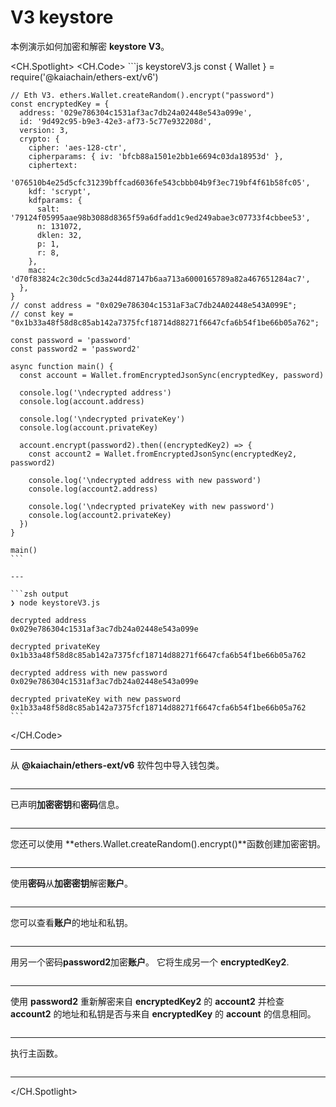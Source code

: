 # V3 keystore

本例演示如何加密和解密 **keystore V3**。

<CH.Spotlight>
  <CH.Code>
    ```js keystoreV3.js
    const { Wallet } = require('@kaiachain/ethers-ext/v6')

    // Eth V3. ethers.Wallet.createRandom().encrypt("password")
    const encryptedKey = {
      address: '029e786304c1531af3ac7db24a02448e543a099e',
      id: '9d492c95-b9e3-42e3-af73-5c77e932208d',
      version: 3,
      crypto: {
        cipher: 'aes-128-ctr',
        cipherparams: { iv: 'bfcb88a1501e2bb1e6694c03da18953d' },
        ciphertext:
          '076510b4e25d5cfc31239bffcad6036fe543cbbb04b9f3ec719bf4f61b58fc05',
        kdf: 'scrypt',
        kdfparams: {
          salt: '79124f05995aae98b3088d8365f59a6dfadd1c9ed249abae3c07733f4cbbee53',
          n: 131072,
          dklen: 32,
          p: 1,
          r: 8,
        },
        mac: 'd70f83824c2c30dc5cd3a244d87147b6aa713a6000165789a82a467651284ac7',
      },
    }
    // const address = "0x029e786304c1531aF3aC7db24A02448e543A099E";
    // const key = "0x1b33a48f58d8c85ab142a7375fcf18714d88271f6647cfa6b54f1be66b05a762";

    const password = 'password'
    const password2 = 'password2'

    async function main() {
      const account = Wallet.fromEncryptedJsonSync(encryptedKey, password)

      console.log('\ndecrypted address')
      console.log(account.address)

      console.log('\ndecrypted privateKey')
      console.log(account.privateKey)

      account.encrypt(password2).then((encryptedKey2) => {
        const account2 = Wallet.fromEncryptedJsonSync(encryptedKey2, password2)

        console.log('\ndecrypted address with new password')
        console.log(account2.address)

        console.log('\ndecrypted privateKey with new password')
        console.log(account2.privateKey)
      })
    }

    main()
    ```

    ---

    ```zsh output
    ❯ node keystoreV3.js

    decrypted address
    0x029e786304c1531af3ac7db24a02448e543a099e

    decrypted privateKey
    0x1b33a48f58d8c85ab142a7375fcf18714d88271f6647cfa6b54f1be66b05a762

    decrypted address with new password
    0x029e786304c1531af3ac7db24a02448e543a099e

    decrypted privateKey with new password
    0x1b33a48f58d8c85ab142a7375fcf18714d88271f6647cfa6b54f1be66b05a762
    ```
  </CH.Code>

  ---

  从 **@kaiachain/ethers-ext/v6** 软件包中导入钱包类。

  ```js keystoreV3.js focus=1
  ```

  ---

  已声明**加密密钥**和**密码**信息。

  ```js keystoreV3.js focus=3:25
  ```

  ---

  您还可以使用 \*\*ethers.Wallet.createRandom().encrypt()\*\*函数创建加密密钥。

  ```js keystoreV3.js focus=3
  ```

  ---

  使用**密码**从**加密密钥**解密**账户**。

  ```js keystoreV3.js focus=31
  ```

  ---

  您可以查看**账户**的地址和私钥。

  ```js keystoreV3.js focus=33:37
  ```

  ---

  用另一个密码**password2**加密**账户**。 它将生成另一个 **encryptedKey2**.

  ```js keystoreV3.js focus=39
  ```

  ---

  使用 **password2** 重新解密来自 **encryptedKey2** 的 **account2** 并检查 **account2** 的地址和私钥是否与来自 **encryptedKey** 的 **account** 的信息相同。

  ```js keystoreV3.js focus=40:46
  ```

  ---

  执行主函数。

  ```js keystoreV3.js focus=50
  ```

  ---
</CH.Spotlight>
